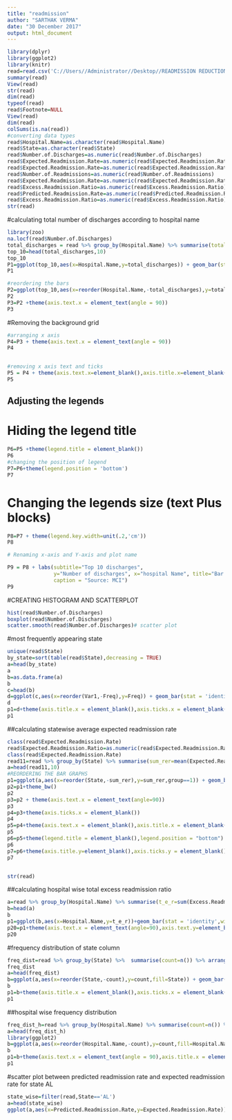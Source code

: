 ---
title: "readmission"
author: "SARTHAK VERMA"
date: "30 December 2017"
output: html_document
---
```{r}
library(dplyr)
library(ggplot2)
library(knitr)
read=read.csv('C://Users//Administrator//Desktop//READMISSION REDUCTION.csv')
summary(read)
View(read)
str(read)
dim(read)
typeof(read)
read$Footnote=NULL
View(read)
dim(read)
colSums(is.na(read))
#converting data types
read$Hospital.Name=as.character(read$Hospital.Name)
read$State=as.character(read$State)
read$Number.of.Discharges=as.numeric(read$Number.of.Discharges)
read$Expected.Readmission.Rate=as.numeric(read$Expected.Readmission.Rate)
read$Expected.Readmission.Rate=as.numeric(read$Expected.Readmission.Rate)
read$Number.of.Readmissions=as.numeric(read$Number.of.Readmissions)
read$Expected.Readmission.Rate=as.numeric(read$Expected.Readmission.Rate)
read$Excess.Readmission.Ratio=as.numeric(read$Excess.Readmission.Ratio)
read$Predicted.Readmission.Rate=as.numeric(read$Predicted.Readmission.Rate)
read$Excess.Readmission.Ratio=as.numeric(read$Excess.Readmission.Ratio)
str(read)
```
#calculating total number of discharges according to hospital name
```{r}
library(zoo)
na.locf(read$Number.of.Discharges)
total_discharges = read %>% group_by(Hospital.Name) %>% summarise(total_discharges=n()) %>% arrange(-total_discharges)
top_10=head(total_discharges,10)
top_10
P1=ggplot(top_10,aes(x=Hospital.Name,y=total_discharges)) + geom_bar(stat='identity',width = 0.6,aes(fill=total_discharges))
P1

#reordering the bars
P2=ggplot(top_10,aes(x=reorder(Hospital.Name,-total_discharges),y=total_discharges)) + geom_bar(stat='identity',width = .6,aes(fill=total_discharges))
P2
P3=P2 +theme(axis.text.x = element_text(angle = 90))
P3
```
#Removing the background grid

```{r}
#arranging x axis
P4=P3 + theme(axis.text.x = element_text(angle = 90))
P4


#removing x axis text and ticks
P5 = P4 + theme(axis.text.x=element_blank(),axis.title.x=element_blank() , axis.ticks.x= element_blank())
P5
```
## Adjusting the legends
# Hiding the legend title
```{r}
P6=P5 +theme(legend.title = element_blank())
P6
#changing the position of legend
P7=P6+theme(legend.position = 'bottom')
P7

```

# Changing the legends size (text Plus blocks)
```{r}
P8=P7 + theme(legend.key.width=unit(.2,'cm'))
P8
```



```{r}
# Renaming x-axis and Y-axis and plot name

P9 = P8 + labs(subtitle="Top 10 discharges", 
               y="Number of discharges", x="hospital Name", title="Bar Plot", 
               caption = "Source: MCI")
P9

```
#CREATING HISTOGRAM AND SCATTERPLOT
```{r}
hist(read$Number.of.Discharges)
boxplot(read$Number.of.Discharges)
scatter.smooth(read$Number.of.Discharges)# scatter plot
```

#most frequently appearing state

```{r}
unique(read$State)
by_state=sort(table(read$State),decreasing = TRUE)
a=head(by_state)
a
b=as.data.frame(a)
b
c=head(b)
d=ggplot(c,aes(x=reorder(Var1,-Freq),y=Freq)) + geom_bar(stat = 'identity',width=.6,aes(fill=Var1))
d
p1=d+theme(axis.title.x = element_blank(),axis.ticks.x = element_blank(),axis.title.y = element_blank())
p1


```
 ##calculating statewise average expected readmission rate
 
```{r}
class(read$Expected.Readmission.Rate)
read$Expected.Readmission.Ratio=as.numeric(read$Expected.Readmission.Rate)
class(read$Expected.Readmission.Rate)
read11=read %>% group_by(State) %>% summarise(sum_rer=mean(Expected.Readmission.Rate)) %>% arrange(-sum_rer)
a=head(read11,10)
#REORDERING THE BAR GRAPHS
p1=ggplot(a,aes(x=reorder(State,-sum_rer),y=sum_rer,group==1)) + geom_bar(stat ='identity',width = .6,aes(fill=State))
p2=p1+theme_bw()
p2
p3=p2 + theme(axis.text.x = element_text(angle=90))
p3
p4=p3+theme(axis.ticks.x = element_blank())
p4
p5=p4+theme(axis.text.x = element_blank(),axis.title.x = element_blank())
p5
p6=p5+theme(legend.title = element_blank(),legend.position = "bottom")
p6
p7=p6+theme(axis.title.y=element_blank(),axis.ticks.y = element_blank(),axis.text = element_blank())
p7



```

```{r}
str(read)
```
##calculating hospital wise total excess readmission ratio
```{r}
a=read %>% group_by(Hospital.Name) %>% summarise(t_e_r=sum(Excess.Readmission.Ratio)) %>% arrange(-t_e_r)
b=head(a)
b
p1=ggplot(b,aes(x=Hospital.Name,y=t_e_r))+geom_bar(stat = 'identity',width = 0.5,aes(fill=t_e_r))
p20=p1+theme(axis.text.x = element_text(angle=90),axis.text.y=element_blank(),axis.ticks.x = element_blank(),axis.ticks.y = element_blank(),axis.title.y = element_blank(),axis.title.x = element_blank())
p20
```

#frequency distribution of state column
```{r}
freq_dist=read %>% group_by(State) %>%  summarise(count=n()) %>% arrange(-count)
freq_dist
a=head(freq_dist)
b=ggplot(a,aes(x=reorder(State,-count),y=count,fill=State)) + geom_bar(stat = 'identity',width=.5)
b
p1=b+theme(axis.title.x = element_blank(),axis.ticks.x = element_blank(),axis.text.x = element_blank(),axis.title.y = element_blank(),axis.ticks.y = element_blank())
p1
```

##hospital wise frequency distribution
```{r}
freq_dist_h=read %>% group_by(Hospital.Name) %>% summarise(count=n()) %>% arrange(-count)
a=head(freq_dist_h)
library(ggplot2)
b=ggplot(a,aes(x=reorder(Hospital.Name,-count),y=count,fill=Hospital.Name)) + geom_bar(stat = 'identity',width = .6)
b
p1=b+theme(axis.text.x = element_text(angle = 90),axis.title.x = element_blank(),axis.title.y = element_blank(),axis.ticks.x = element_blank())
p1
```

#scatter plot between predicted readmission rate and expected readmission rate for state AL

```{r}
state_wise=filter(read,State=='AL')
a=head(state_wise)
ggplot(a,aes(x=Predicted.Readmission.Rate,y=Expected.Readmission.Rate)) + geom_point() + geom_smooth()
```







